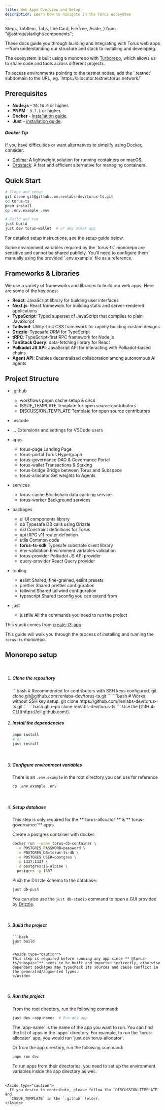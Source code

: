 ```yaml
---
title: Web Apps Overview and Setup
description: Learn how to navigate in the Torus ecosystem
---
```


  Steps,
  TabItem,
  Tabs,
  LinkCard,
  FileTree,
  Aside,
} from "@astrojs/starlight/components";

These docs guide you through building and integrating with Torus web apps—from understanding our structure and stack to installing and developing.

The ecosystem is built using a monorepo with [Turborepo](https://turbo.build/repo/docs), which allows us to share code and tools across different projects.

<Aside type="tip">
  To access environments pointing to the testnet nodes, add the `.testnet`
  subdomain to the URL, eg. `https://allocator.testnet.torus.network/`
</Aside>

## Prerequisites

- **Node.js** - `20.16.0` or higher.
- **PNPM** - `9.7.1` or higher.
- **Docker** - [installation guide](https://docs.docker.com/get-docker/).
- **Just** - [installation guide](https://github.com/casey/just).

##### Docker Tip

If you have difficulties or want alternatives to simplify using Docker, consider:

- [Colima](https://github.com/abiosoft/colima): A lightweight solution for running containers on macOS.
- [Orbstack](https://orbstack.dev/): A fast and efficient alternative for managing containers.

## Quick Start

```bash
# Clone and setup
git clone git@github.com:renlabs-dev/torus-ts.git
cd torus-ts
pnpm install
cp .env.example .env

# Build and run
just build
just dev torus-wallet  # or any other app
```

For detailed setup instructions, see the setup guide below.

<Aside type="note">
  Some environment variables required by the `torus-ts` monorepo are sensitive
  and cannot be shared publicly. You'll need to configure them manually using
  the provided `.env.example` file as a reference.
</Aside>

## Frameworks & Libraries

We use a variety of frameworks and libraries to build our web apps. Here are some of the key ones:

- **React**: JavaScript library for building user interfaces
- **Next.js**: React framework for building static and server-rendered applications
- **TypeScript**: Typed superset of JavaScript that compiles to plain JavaScript
- **Tailwind**: Utility-first CSS framework for rapidly building custom designs
- **Drizzle**: Typesafe ORM for TypeScript
- **tRPC**: TypeScript-first RPC framework for Node.js
- **TanStack Query**: data-fetching library for React
- **Polkadot JS API**: JavaScript API for interacting with Polkadot-based chains
- **Agent API**: Enables decentralized collaboration among autonomous AI agents

## Project Structure

<FileTree>

- .github

  - workflows pnpm cache setup & ci/cd
  - ISSUE_TEMPLATE Template for open source contributors
  - DISCUSSION_TEMPLATE Template for open source contributors

- .vscode

- ... Extensions and settings for VSCode users

- apps

  - torus-page Landing Page
  - torus-portal Torus Hypergraph
  - torus-governance DAO & Governance Portal
  - torus-wallet Transactions & Staking
  - torus-bridge Bridge between Torus and Subspace
  - torus-allocator Set weights to Agents

- services

  - torus-cache Blockchain data caching service
  - torus-worker Background services

- packages

  - ui UI components library
  - db Typesafe DB calls using Drizzle
  - dsl Constraint definitions for Torus
  - api tRPC v11 router definition
  - utils Common code
  - **torus-ts-sdk** Typesafe substrate client library
  - env-validation Environment variables validation
  - torus-provider Polkadot JS API provider
  - query-provider React Query provider

- tooling

  - eslint Shared, fine-grained, eslint presets
  - prettier Shared prettier configuration
  - tailwind Shared tailwind configuration
  - typescript Shared tsconfig you can extend from

- just
  - justfile All the commands you need to run the project

</FileTree>

This stack comes from [create-t3-app](https://github.com/t3-oss/create-t3-app).

This guide will walk you through the process of installing and running the `torus-ts` monorepo.

## Monorepo setup

<br />

<Steps>

1.  ##### Clone the repository

    <Tabs>
      <TabItem label="SSH">
        ```bash
        # Recommended for contributors with SSH keys configured.
          git clone git@github.com:renlabs-dev/torus-ts.git
        ```
      </TabItem>
      <TabItem label="HTTPS">
        ```bash 
        # Works without SSH key setup.
        git clone https://github.com/renlabs-dev/torus-ts.git 
        ``` 
      </TabItem>
      <TabItem label="GitHub CLI">
        ```bash
         gh repo clone renlabs-dev/torus-ts 
         ``` 
         Use the [GitHub CLI](https://cli.github.com/).
      </TabItem>
    </Tabs>

    <br />

2.  ##### Install the dependencies

    ```bash
    pnpm install
    # or
    just install
    ```

    <br />

3.  ##### Configure environment variables

    There is an `.env.example` in the root directory you can use for reference

    ```bash
    cp .env.example .env
    ```

    <br />

4.  ##### Setup database

    <Aside>
      This step is only required for the **`torus-allocator`** &
      **`torus-governance`** apps.
    </Aside>

    Create a postgres container with docker:

    ```bash
    docker run --name torus-db-container \
      -e POSTGRES_PASSWORD=password \
      -e POSTGRES_DB=torus-ts-db \
      -e POSTGRES_USER=postgres \
      -p 1337:1337 \
      -d postgres:16-alpine \
      postgres -p 1337
    ```

    Push the Drizzle schema to the database:

    ```bash
    just db-push
    ```

    You can also use the `just db-studio` command to open a GUI provided by [Drizzle](https://orm.drizzle.team/drizzle-studio/overview).

    <br />

5.  ##### Build the project

        ```bash
        just build
        ```

        <Aside type="caution">
        This step is required before running any app since **`@torus-ts/subspace`** needs to be built and imported indirectly, otherwise dependant packages may typecheck its sources and cause conflict in the generated/augmented types.
        </Aside>

    <br />

6.  ##### Run the project

    From the root directory, run the following command:

    ```bash
    just dev <app-name>  # Run any app
    ```

    <Aside>
      The `app-name` is the name of the app you want to run. You can find the
      list of apps in the `apps` directory. For example, to run the
      `torus-allocator` app, you would run `just dev torus-allocator`.
    </Aside>

    Or from the app directory, run the following command:

    ```bash
    pnpm run dev
    ```

    <Aside>
      To run apps from their directories, you need to set up the environment
      variables inside the app directory as well.
    </Aside>

    <br />


</Steps>

    <Aside type="caution">
      If you desire to contribute, please follow the `DISCUSSION_TEMPLATE` and
      `ISSUE_TEMPLATE` in the `.github` folder.
    </Aside>